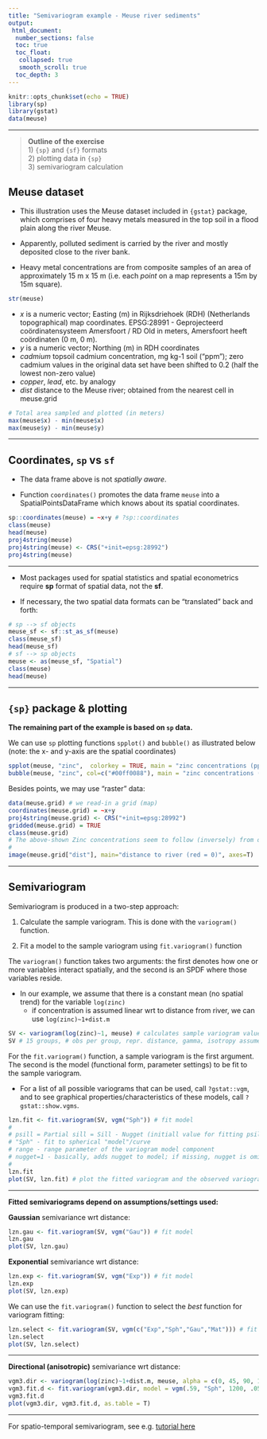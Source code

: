 ---
title: "Semivariogram example - Meuse river sediments"
output: 
 html_document:
  number_sections: false
  toc: true
  toc_float: 
   collapsed: true
   smooth_scroll: true
  toc_depth: 3
---

```{r setup, include=FALSE}
knitr::opts_chunk$set(echo = TRUE)
library(sp)
library(gstat)
data(meuse)
```

---

> **Outline of the exercise**  
> 1) `{sp}` and `{sf}` formats  
> 2) plotting data in `{sp}`  
> 3) semivariogram calculation  


## Meuse dataset

+ This illustration uses the Meuse dataset included in `{gstat}` package, which comprises of four heavy metals measured in the top soil in a flood plain along the river Meuse.  

+ Apparently, polluted sediment is carried by the river and mostly deposited close to the river bank.  

+ Heavy metal concentrations are from composite samples of an area of approximately 15 m x 15 m (i.e. each *point* on a map represents a 15m by 15m square).  

```{r}
str(meuse)
```


* *x* is a numeric vector; Easting (m) in Rijksdriehoek (RDH) (Netherlands topographical) map coordinates. EPSG:28991 - Geprojecteerd coördinatensysteem Amersfoort / RD Old in meters, Amersfoort heeft coördinaten (0 m, 0 m).
* *y* is a numeric vector; Northing (m) in RDH coordinates
* *cadmium* topsoil cadmium concentration, mg kg-1 soil ("ppm"); zero cadmium values in the original data set have been shifted to 0.2 (half the lowest non-zero value)  
* *copper*, *lead*, etc. by analogy
* *dist* distance to the Meuse river; obtained from the nearest cell in meuse.grid
 

```{r}
# Total area sampled and plotted (in meters)
max(meuse$x) - min(meuse$x)
max(meuse$y) - min(meuse$y)
```

--- 

## Coordinates, `sp` vs `sf` 

* The data frame above is not *spatially aware*.

* Function `coordinates()` promotes the data frame `meuse` into a SpatialPointsDataFrame which knows about its spatial coordinates.

```{r, warning=F}
sp::coordinates(meuse) = ~x+y # ?sp::coordinates
class(meuse)
head(meuse)
proj4string(meuse)
proj4string(meuse) <- CRS("+init=epsg:28992") 
proj4string(meuse)
```

---   

+ Most packages used for spatial statistics and spatial econometrics require **sp** format of spatial data, not the **sf**.  

+ If necessary, the two spatial data formats can be "translated" back and forth:


```{r, warning=F}
# sp --> sf objects
meuse_sf <- sf::st_as_sf(meuse)
class(meuse_sf)
head(meuse_sf)
# sf --> sp objects
meuse <- as(meuse_sf, "Spatial")
class(meuse)
head(meuse)
```

---

## `{sp}` package & plotting

**The remaining part of the example is based on `sp` data.**

We can use `sp` plotting functions `spplot()` and `bubble()` as illustrated below (note: the x- and y-axis are the spatial coordinates)


```{r}
spplot(meuse, "zinc",  colorkey = TRUE, main = "zinc concentrations (ppm)")
bubble(meuse, "zinc", col=c("#00ff0088"), main = "zinc concentrations (ppm)")
```


Besides points, we may use "raster" data:

```{r}
data(meuse.grid) # we read-in a grid (map)
coordinates(meuse.grid) = ~x+y
proj4string(meuse.grid) <- CRS("+init=epsg:28992") 
gridded(meuse.grid) = TRUE
class(meuse.grid)
# The above-shown Zinc concentrations seem to follow (inversely) from distances to the river:
#
image(meuse.grid["dist"], main="distance to river (red = 0)", axes=T)
```

---- 

## Semivariogram

Semivariogram is produced in a two-step approach:

1. Calculate the sample variogram. This is done with the `variogram()` function.

2. Fit a model to the sample variogram using `fit.variogram()` function

The `variogram()` function takes two arguments: the first denotes how one or more variables interact spatially, and the second is an SPDF where those variables reside. 

* In our example, we assume that there is a constant mean (no spatial trend) for the variable `log(zinc)` 
    * if concentration is assumed linear wrt to distance from river, we can use `log(zinc)~1+dist.m` 


```{r}

SV <- variogram(log(zinc)~1, meuse) # calculates sample variogram values 
SV # 15 groups, # obs per group, repr. distance, gamma, isotropy assumed
```


For the `fit.variogram()` function, a sample variogram is the first argument. The second is the model (functional form, parameter settings) to be fit to the sample variogram. 

* For a list of all possible variograms that can be used, call `?gstat::vgm`, and to see graphical properties/characteristics of these models, call  `?gstat::show.vgms`.


```{r}
lzn.fit <- fit.variogram(SV, vgm("Sph")) # fit model
#
# psill = Partial sill = Sill - Nugget (initiall value for fitting psill)
# "Sph" - fit to spherical "model"/curve
# range	- range parameter of the variogram model component
# nugget=1 - basically, adds nugget to model; if missing, nugget is omitted
# 
lzn.fit
plot(SV, lzn.fit) # plot the fitted variogram and the observed variogram on the same graph
```

----- 

**Fitted semivariograms depend on assumptions/settings used:**

**Gaussian** semivariance wrt distance:

```{r}
lzn.gau <- fit.variogram(SV, vgm("Gau")) # fit model
lzn.gau
plot(SV, lzn.gau) 
```

**Exponential** semivariance wrt distance:

```{r}
lzn.exp <- fit.variogram(SV, vgm("Exp")) # fit model
lzn.exp
plot(SV, lzn.exp) 
```

We can use the `fit.variogram()` function to select the *best* function for variogram fitting:

```{r}
lzn.select <- fit.variogram(SV, vgm(c("Exp","Sph","Gau","Mat"))) # fit model
lzn.select
plot(SV, lzn.select) 
```


------ 

**Directional (anisotropic)** semivariance wrt distance:

```{r}
vgm3.dir <- variogram(log(zinc)~1+dist.m, meuse, alpha = c(0, 45, 90, 135))
vgm3.fit.d <- fit.variogram(vgm3.dir, model = vgm(.59, "Sph", 1200, .05, anis = c(45, .4)))
vgm3.fit.d
plot(vgm3.dir, vgm3.fit.d, as.table = T)
```


------

For spatio-temporal semivariogram, see e.g. [tutorial here](http://r-video-tutorial.blogspot.com/2015/08/spatio-temporal-kriging-in-r.html)

